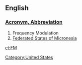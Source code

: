 ==English==
[[Category:United States]]
===[[Wiktionary:List of acronyms and abbreviations|Acronym, Abbreviation]]===
#Frequency Modulation
#[[Federated States of Micronesia]]

[[et:FM]]